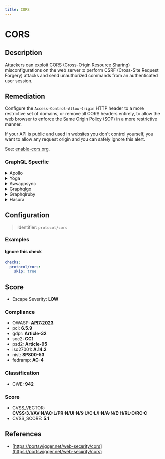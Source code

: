 ```yaml
---
title: CORS
---
```


# CORS

## Description

Attackers can exploit CORS (Cross-Origin Resource Sharing) misconfigurations on the web server to perform CSRF (Cross-Site Request Forgery) attacks and send unauthorized commands from an authenticated user session.


## Remediation

Configure the `Access-Control-Allow-Origin` HTTP header to a more restrictive set of domains, or remove all CORS headers entirely, to allow the web browser to enforce the Same Origin Policy (SOP) in a more restrictive manner.

If your API is public and used in websites you don't control yourself, you want to allow any request origin and you can safely ignore this alert.

See: [enable-cors.org](https://enable-cors.org/index.html).



### GraphQL Specific

<details>
    <summary>Apollo</summary>

To remediate CORS issues in the Apollo framework, ensure that the Apollo Server is configured to accept requests from trusted origins. This can be achieved by using the `cors` option in the Apollo Server constructor, where you can specify an array of allowed origins or set it to `true` to allow requests from any origin. It's important to restrict the origins to those that you trust to prevent security vulnerabilities. Additionally, consider using a package like `apollo-server-express` alongside `cors` middleware for more granular control over the CORS policy.

</details>

<details>
    <summary>Yoga</summary>

To remediate CORS issues in the Yoga framework engine, ensure that the server is configured to set the appropriate 'Access-Control-Allow-Origin' header. This header should be set to the domains that are allowed to access the resources or use a wildcard '*' if the resources are public. Additionally, handle preflight requests by responding to 'OPTIONS' HTTP method with the correct 'Access-Control-Allow-Methods' and 'Access-Control-Allow-Headers' headers. It's important to only allow trusted domains and not use a wildcard if sensitive data is involved. Implementing a proper CORS policy will help prevent unauthorized access to your resources.

</details>

<details>
    <summary>Awsappsync</summary>

To remediate CORS issues in AWS AppSync, ensure that your GraphQL API is configured to allow cross-origin requests from trusted domains. This can be achieved by setting the appropriate CORS headers in the AWS AppSync console or through the AWS CLI. Specifically, update the 'Access-Control-Allow-Origin' header to include the domains that should be permitted to access your API. Additionally, verify that the 'Access-Control-Allow-Methods' and 'Access-Control-Allow-Headers' are correctly set to allow the necessary HTTP methods and headers required by your client-side application.

</details>

<details>
    <summary>Graphqlgo</summary>

To mitigate CORS (Cross-Origin Resource Sharing) issues in a GraphQL Go framework engine, ensure that the server is configured to set appropriate CORS headers. Implement a middleware that checks incoming requests for the 'Origin' header and sets the 'Access-Control-Allow-Origin' header in the response accordingly. This header can be set to a specific origin or '*' to allow all origins. Additionally, handle preflight requests by responding to 'OPTIONS' HTTP method with the correct 'Access-Control-Allow-Methods' and 'Access-Control-Allow-Headers' headers. It's important to only allow trusted origins and to validate and sanitize all inputs to prevent security vulnerabilities.

</details>

<details>
    <summary>Graphqlruby</summary>

To mitigate CORS (Cross-Origin Resource Sharing) issues in a GraphQL Ruby framework, ensure that the Rack CORS middleware is properly configured. This can be done by adding the `rack-cors` gem to your Gemfile and configuring it in `config.ru` or the appropriate configuration file for your server. Set up the CORS rules to allow only trusted origins, specify which HTTP methods are permitted, and control headers and credentials as needed. Regularly review and update your CORS policy to adhere to the principle of least privilege, allowing access only where necessary.

</details>

<details>
    <summary>Hasura</summary>

To remediate CORS issues in the Hasura framework, ensure that the 'cors-config' section in the Hasura configuration file is properly set to allow requests from trusted origins. Use the 'HASURA_GRAPHQL_CORS_DOMAIN' environment variable to specify allowed origins or set it to '*' to allow all domains during development. For production, list specific domains to restrict access and prevent unwanted cross-origin requests. Additionally, review and apply appropriate CORS policies for security headers like 'Access-Control-Allow-Origin', 'Access-Control-Allow-Credentials', and others as per your application's requirements.

</details>

## Configuration

> Identifier: `protocol/cors`



### Examples



#### Ignore this check

```yaml
checks:
  protocol/cors:
    skip: true
```




## Score

- Escape Severity: **<span className="low-severity">LOW</span>**

### Compliance

- OWASP: **[API7:2023](https://github.com/OWASP/API-Security/blob/master/editions/2023/en/0xa7-server-side-request-forgery.md)**
- pci: **6.5.9**
- gdpr: **Article-32**
- soc2: **CC1**
- psd2: **Article-95**
- iso27001: **A.14.2**
- nist: **SP800-53**
- fedramp: **AC-4**

### Classification

- CWE: **942**




### Score

- CVSS_VECTOR: **CVSS:3.1/AV:N/AC:L/PR:N/UI:N/S:U/C:L/I:N/A:N/E:H/RL:O/RC:C**
- CVSS_SCORE: **5.1**

## References

- [https://portswigger.net/web-security/cors](https://portswigger.net/web-security/cors)
  
